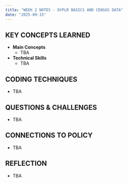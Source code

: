 ```yaml
---
title: "WEEK 2 NOTES - DYPLR BASICS AND CENSUS DATA"
date: "2025-09-15"
---
```


## KEY CONCEPTS LEARNED
- **Main Concepts**
  - TBA
- **Technical Skills**
  - TBA

## CODING TECHNIQUES
- TBA

## QUESTIONS & CHALLENGES
- TBA

## CONNECTIONS TO POLICY
- TBA

## REFLECTION
- TBA
